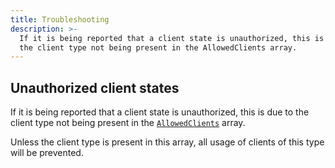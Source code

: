 ```yaml
---
title: Troubleshooting
description: >-
  If it is being reported that a client state is unauthorized, this is due to
  the client type not being present in the AllowedClients array.
---
```


## Unauthorized client states

If it is being reported that a client state is unauthorized, this is due to the client type not being present
in the [`AllowedClients`](https://github.com/cosmos/ibc-go/blob/v6.0.0/modules/core/02-client/types/client.pb.go#L345) array.

Unless the client type is present in this array, all usage of clients of this type will be prevented.
